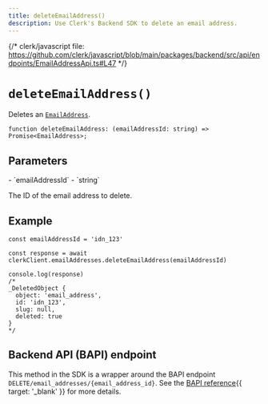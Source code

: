 ```yaml
---
title: deleteEmailAddress()
description: Use Clerk's Backend SDK to delete an email address.
---
```


{/* clerk/javascript file: https://github.com/clerk/javascript/blob/main/packages/backend/src/api/endpoints/EmailAddressApi.ts#L47 */}

# `deleteEmailAddress()`

Deletes an [`EmailAddress`](/docs/references/javascript/email-address).

```tsx {{ prettier: false }}
function deleteEmailAddress: (emailAddressId: string) => Promise<EmailAddress>;
```

## Parameters

<Properties>
  - `emailAddressId`
  - `string`

  The ID of the email address to delete.
</Properties>

## Example

```tsx
const emailAddressId = 'idn_123'

const response = await clerkClient.emailAddresses.deleteEmailAddress(emailAddressId)

console.log(response)
/*
_DeletedObject {
  object: 'email_address',
  id: 'idn_123',
  slug: null,
  deleted: true
}
*/
```

## Backend API (BAPI) endpoint

This method in the SDK is a wrapper around the BAPI endpoint `DELETE/email_addresses/{email_address_id}`. See the [BAPI reference](/docs/reference/backend-api/tag/Email-Addresses#operation/DeleteEmailAddress){{ target: '_blank' }} for more details.
